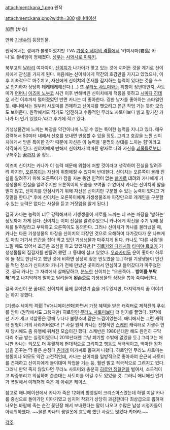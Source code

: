 attachment:kana_1.png
원작

attachment:kana.png?width=300
[[애니메이션]]

加奈 (かな)

만화 [[기생수]]의 등장인물.

원작에서는 성씨가 불명이었지만 TVA [[기생수 세이의 격률]]에서 '키미시마(君島) 카나'로 풀네임이 정해졌다. [[성우]]는 [[사와시로 미유키]].

북부고의 [[날라리]] 여자아이. [[이즈미 신이치|신이치]]가 나가이가 맞고 있는 것에 끼어든 것을 계기로 신이치에게 관심을 가지게 된다. 처음에는 신이치에게 약간의 호감만을 가지고 있었으나, 이후 지속적으로 마주치고, 자신에게 신이치의 존재를 감지하는 능력이 있다는 것을 스스로 인지하자 상당히 데레데레해진다.(...) 또 [[무라노 사토미]]와는 취향이 정반대인지, 사토미가 [[어머니]] [[이즈미 노부코]] 사건 이후 변해버린 신이치에게 적응을 못하고 [[시마다 히데오]] 사건 이후까지 멀어졌었던 반면 카나는 더 좋아한다. 강한 남자를 좋아하는 스타일인 듯. 애니에서는 일부러 사토미를 견제하고 신이치를 뺏으려고 은근 작업 거는 듯한 모습도 보여준다. 원작에서도 작가도 '얌전하고 수동적인 무라노 사토미보다 밝고 활기찬 카나가 더 인기 있었다.'라고 후기에 적고 있다.

기생생물간에 느끼는 파장을 약간이나마 느낄 수 있는 특이한 능력을 지니고 있다. 매우 강력해서 50미터 내에서 신호를 보내면 반응할 수 있을 정도. 그리고 호감을 느낀 신이치에게서 받은 특이한 감각 때문에 자신은 이 능력을 '운명의 상대를 느끼는 힘'이라고 착각하게 된다. 신이치에게 반해서 신이치가 백마탄 왕자로 나와 자신을 [[괴물]]들로부터 구해주는 [[꿈]]까지 꿀 정도.

이즈미 신이치는 카나가 이 능력 때문에 위험에 처할 것이라고 생각하여 진실을 알려주려 하지만, [[오른쪽이]]는 자신이 위험해질 수 있다며 반대한다. 신이치는 오른쪽이 몰래 진실을 알려주기 위해 오른쪽이가 잠을 자는 동안 인적이 없는 [[폐가]]로 데려와 카나에게 기생생물의 진실을 알려주지만 오른쪽이의 모습을 보여줄 수 없어서 카나는 신이치의 말을 믿지 않고, 신이치를 안심시키기 위해 자신은 신이치만 구분할 수 있는 능력이 있다고 거짓말을 한다.[* 후에 신이치는 오른쪽이에게 기생생물조차 파장만으로 개개인을 구분할 수 있는 능력은 없다는 사실을 듣고 거짓임을 알게 된다.]

결국 카나는 능력이 너무 강력해져서 기생생물이 서로를 느끼는 데 쓰는 파장을 '발하는' 정도까지 가게 된다. 신이치는 이미 진실을 알려주었으니 카나에게 확신을 주기 위해 정체를 밝혀달라고 부탁하고 오른쪽이도 동의한다. 그러나 신이치가 카나를 불러냈을 때, 카나는 다른 기생생물의 파장을 신이치의 파장인 것으로 오해하여 다가갔다가 운 나쁘게도 마침 거기서 [[인간]]을 잡아 먹고 있던 기생생물과 마주치게 된다. 카나도 '다른 사람'을 느낄 때도 있어서 조금은 조심을 하고 있었지만,[* [[히로카와 다케시]]와 [[타미야 료코]]가 기생생물들의 집결지를 만들려 했던 그 동네에 살고 있었다. [[우라카미]]도 운이 좋아야 하루에 둘 정도 만난다고 했던 것에 비하면 상당히 잦은 빈도였을 듯.] 하필 기생생물이 인간을 먹던 장소가 신이치와 카나가 전에 만났던 곳이라서 안심하고 들어갔다가 마주쳤던 것. 결국 카나는 그 자리에서 살해당하고, [[분노]]한 신이치는 "오른쪽아… '''방어를 부탁해'''"라고 나지막하게 말하고 달려들어 '''왼손으로''' 기생생물의 심장을 뽑아 죽여버린다.

결국 자신이 꾼 꿈대로 신이치의 품에 끌어안겨 숨을 거두었지만, 마지막까지 꿈 이야기는 하지 못했다.

[기생수 세이의 격률|TV애니메이션화]하면서 가장 혜택을 받은 캐릭터로 제작진의 푸쉬를 받아 (원작에서도 그랬지만) 히로인인 [[무라노 사토미]]보다 더 인기를 끌었다. 원작에선 기가 세고 넉살좋은 깡패 누나나 불량소녀 같은 느낌이었는데, 애니에서는 그런 캐릭터 원형이 거의 사라져버렸다! [* 사실 원작 카나는 전형적인 [[스케반]] 캐릭터로 기생수 연재 당시에도 좀 유행에 뒤쳐진 모습이긴 했다. 스케반은 1980년대만 해도 완전히 구닥다리 취급 받는 실정이였으니 2010년대엔 그냥 폐기할 수밖에 없었을 듯.] 그리고는 애니판 카나는 외모도 더 우월하게 현대적으로 그려지고 행동도 적극적이고, 백마탄 왕자님을 꿈꾸는 딱 좋은 순정파 [[츤데레]] 아가씨로 뽑혀져 나왔다. 히로인인 무라노 사토미는 행동이나 외모도 약간 고전적인데, 카나는 신이치를 일방적으로 좋아하여 은근히 사토미를 견제하고 신이치에게 들이대며 작업을 거는 등, 훨씬 밝고 적극적으로 그려지고 있다. 그러니 만약 죽지 않았다면 무라노 사토미와 충분히 [[히로인 쟁탈전]]을 벌여서, 소극적이고 짜증부리고 의심하며 츤츤대는 사토미를 이길 수도 있었을 것. 그러니 애니에선 인기가 폭발해서 이래저래 죽은 게 아쉬운 케이스.

참고로 애니메이션에서 카나가 죽은 12화의 방영일이 크리스마스였는데 하필 이날 카나를 중심으로 돌아가던 이야기였고 심지어 작화가 상당히 과감한데다 최상급으로 뽑혀져 나오는 바람에 죽는 순간 꽃단장 해서 보내줬다는 말이 나오고 수많은 남성 시청자들이 아쉬워하였다. ~~물론 카나의 생일옷에 흐뭇해 했던 사람도 많았다 카더라.~~ 

[[각주]]
